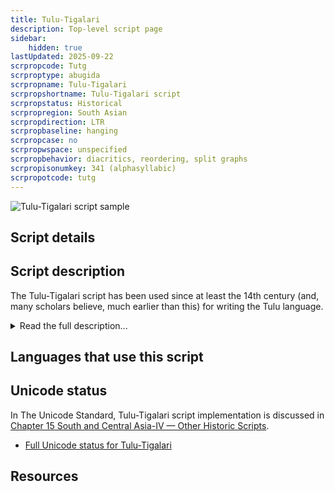 ```yaml
---
title: Tulu-Tigalari
description: Top-level script page
sidebar:
    hidden: true
lastUpdated: 2025-09-22
scrpropcode: Tutg
scrproptype: abugida
scrpropname: Tulu-Tigalari
scrpropshortname: Tulu-Tigalari script
scrpropstatus: Historical
scrpropregion: South Asian
scrpropdirection: LTR
scrpropbaseline: hanging
scrpropcase: no
scrpropwspace: unspecified
scrpropbehavior: diacritics, reordering, split graphs
scrpropisonumkey: 341 (alphasyllabic)
scrpropotcode: tutg
---
```



![Tulu-Tigalari script sample](../images/tutg-sample.jpg "Sanskrit writing using Tigalari script")

## Script details

<ScriptDetails />

## Script description

The Tulu-Tigalari script has been used since at least the 14th century (and, many scholars believe, much earlier than this) for writing the Tulu language.

<details>
<summary>Read the full description...</summary>Tulu speakers generally refer to the script using the name _Tigalari_, rather than Tulu.  Tulu is a Dravidian language spoken by almost 2 million people in the South Indian states of Karnataka (coastal region) and Kerala (Kasaragod district). In the northern parts of the Tulu-speaking region the language carries considerable prestige and is used as a _lingua franca_ amongst educated people, but in the southern areas it is not so well respected. The northern dialect is considered to be the standard form.

The Tulu language is often referred to as a language having no script of its own, but this is misleading. There are a number of ancient manuscripts, most notably the Hindu _Mahabharata_ and some epic poems, written in the Tigalari script, although Tulu is now written almost exclusively in the Kannada script. As well as being used for the recording of long religious texts and poems, the script was widely used for writing Hindu mantras. The gradual demise of the Tigalari script has largely been attributed to Christian missionaries to South India who published a large body of literature in the Tulu language, using the Kannada script, the closest script with printing facilities. By the late 19th century the Tigalari script was considered to be endangered, and there are currently no known publishers who publish in the script. Literacy in the script is also low.

The script is an abugida written from left to right. Each of the thirty-five consonant letters represents a syllable in which the default vowel is [a]. This vowel can be changed by means of vowel diacritics appended beside, below, or in a combination of positions relative to the consonant letter. There are ten diacritics for this purpose. Vowels which cannot be attached to a preceding consonant letter (namely those at the start of a word) are written using one of eleven independent vowel letters.

Diphthongs are not used in speech, so are not represented in writing. Consonant clusters are not used at the start of Tulu words but are found word-internally and at the start of loan words. These are written using a _virama_ symbol which silences the inherent vowel in all but the final consonant in the cluster.
</details>

## Languages that use this script

<WsList script='Tutg' wsMax='5' />

## Unicode status

In The Unicode Standard, Tulu-Tigalari script implementation is discussed in [Chapter 15 South and Central Asia-IV — Other Historic Scripts](https://www.unicode.org/versions/latest/core-spec/chapter-15/#G746412).

- [Full Unicode status for Tulu-Tigalari](/scrlang/unicode/tutg-unicode)



## Resources

<ScriptResources detailSummary='seemore' />

